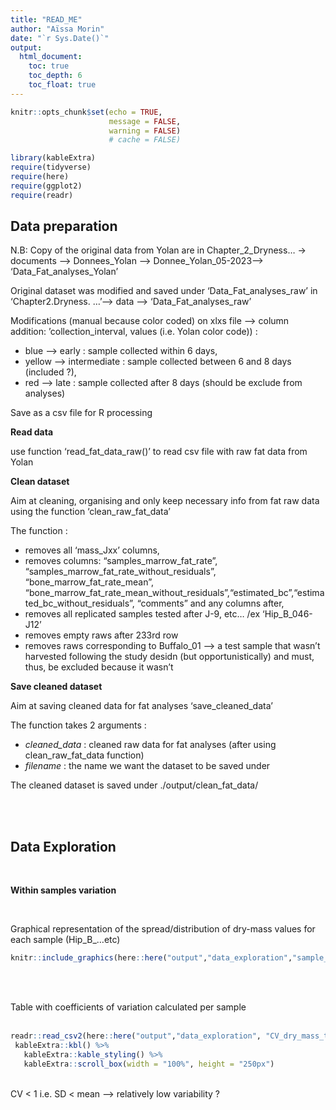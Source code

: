 ```yaml
---
title: "READ_ME"
author: "Aïssa Morin"
date: "`r Sys.Date()`"
output:
  html_document:
    toc: true
    toc_depth: 6
    toc_float: true
---
```


```r
knitr::opts_chunk$set(echo = TRUE, 
                      message = FALSE, 
                      warning = FALSE) 
                      # cache = FALSE) 
```

```r

library(kableExtra)
require(tidyverse)
require(here)
require(ggplot2)
require(readr)

```

## Data preparation

N.B: Copy of the original data from Yolan are in Chapter_2_Dryness... -> documents --> Donnees_Yolan --> Donnee_Yolan_05-2023--> 'Data_Fat_analyses_Yolan'

Original dataset was modified and saved under 'Data_Fat_analyses_raw' in 'Chapter2.Dryness. ... '--> data --> 'Data_Fat_analyses_raw'

Modifications (manual because color coded) on xlxs file -->  column addition: 'collection_interval, values (i.e. Yolan color code)) :  

+ blue  --> early : sample collected within 6 days, 
+ yellow -->  intermediate : sample collected between 6 and 8 days (included ?), 
+ red --> late : sample collected after 8 days (should be exclude from analyses)

Save as a csv file for R processing 

__Read data__

use function 'read_fat_data_raw()' to read csv file with raw fat data from Yolan

__Clean dataset__

Aim at cleaning, organising and only keep necessary info from fat raw data using the function 'clean_raw_fat_data'

The function :  

+ removes all 'mass_Jxx' columns, 
+ removes columns: "samples_marrow_fat_rate", "samples_marrow_fat_rate_without_residuals", "bone_marrow_fat_rate_mean", "bone_marrow_fat_rate_mean_without_residuals","estimated_bc","estimated_bc_without_residuals",  "comments" and any columns after,
+ removes all replicated samples tested after J-9, etc... /ex 'Hip_B_046-J12'
+ removes empty raws after 233rd row
+ removes raws corresponding to Buffalo_01 --> a test sample that wasn't harvested following the study desidn (but opportunistically) and  must, thus, be excluded because it wasn't

__Save cleaned dataset__

Aim at saving cleaned data for fat analyses 'save_cleaned_data'

The function takes 2 arguments :   

+  _cleaned_data_ : cleaned raw data for fat analyses (after using clean_raw_fat_data function)
+ _filename_ : the name we want the dataset to be saved under

The cleaned dataset is saved under ./output/clean_fat_data/ 

<br>
<br>

## Data Exploration 
<br>

__Within samples variation__

<br>

Graphical representation of the spread/distribution of dry-mass values for each sample (Hip_B_...etc)
<br>
```r

knitr::include_graphics(here::here("output","data_exploration","sample_dry_mass_boxplot.jpg"))

```
<br>
<br>

Table with coefficients of variation calculated per sample
<br>
<br>

```r

readr::read_csv2(here::here("output","data_exploration", "CV_dry_mass_table.csv")) %>% 
 kableExtra::kbl() %>% 
   kableExtra::kable_styling() %>% 
   kableExtra::scroll_box(width = "100%", height = "250px")


```

<br>
CV < 1 i.e. SD < mean --> relatively low variability ?

